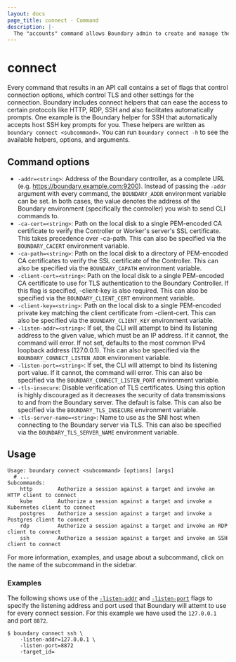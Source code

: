 ```yaml
---
layout: docs
page_title: connect - Command
description: |-
  The "accounts" command allows Boundary admin to create and manage the account resources.
---
```

# connect

Every command that results in an API call contains a set of flags that control connection options, which
control TLS and other settings for the connection. Boundary includes connect helpers that can ease the access
to certain protocols like HTTP, RDP, SSH and also facilitates automatically prompts. One example is
the Boundary helper for SSH that automatically accepts host SSH key prompts for you.
These helpers are written as `boundary connect <subcommand>`.
You can run `boundary connect -h` to see the available helpers, options, and arguments.

## Command options

-  `-addr=<string>`: Address of the Boundary controller, as a complete URL (e.g.
      https://boundary.example.com:9200). Instead of passing the `-addr` argument with every command,
      the `BOUNDARY_ADDR` environment variable can be set. In both cases, the value denotes the address
      of the Boundary environment (specifically the controller) you wish to send CLI commands to.
-  `-ca-cert=<string>`: Path on the local disk to a single PEM-encoded CA certificate to
      verify the Controller or Worker's server's SSL certificate. This
      takes precedence over -ca-path. This can also be specified via the
      `BOUNDARY_CACERT` environment variable.
-  `-ca-path=<string>`: Path on the local disk to a directory of PEM-encoded CA certificates to
      verify the SSL certificate of the Controller. This can also be specified
      via the `BOUNDARY_CAPATH` environment variable.
-  `-client-cert=<string>`: Path on the local disk to a single PEM-encoded CA certificate to use
      for TLS authentication to the Boundary Controller. If this flag is
      specified, -client-key is also required. This can also be specified via
      the `BOUNDARY_CLIENT_CERT` environment variable.
-  `-client-key=<string>`: Path on the local disk to a single PEM-encoded private key matching the
      client certificate from -client-cert. This can also be specified via the
      `BOUNDARY_CLIENT_KEY` environment variable.
-  `-listen-addr=<string>`: If set, the CLI will attempt to bind its listening address to the given
      value, which must be an IP address. If it cannot, the command will error. If not set, defaults
      to the most common IPv4 loopback address (127.0.0.1). This can also be specified via the
      `BOUNDARY_CONNECT_LISTEN_ADDR` environment variable.
-  `-listen-port=<string>`: If set, the CLI will attempt to bind its listening port
      value. If it cannot, the command will error. This can also be specified via the
     `BOUNDARY_CONNECT_LISTEN_PORT` environment variable.
- `-tls-insecure`: Disable verification of TLS certificates. Using this option is highly
      discouraged as it decreases the security of data transmissions to
      and from the Boundary server. The default is false. This can also be
      specified via the `BOUNDARY_TLS_INSECURE` environment variable.
-  `-tls-server-name=<string>`: Name to use as the SNI host when connecting to the Boundary server
      via TLS. This can also be specified via the `BOUNDARY_TLS_SERVER_NAME`
      environment variable.

## Usage

```text
Usage: boundary connect <subcommand> [options] [args]
  # ...
Subcommands:
    http        Authorize a session against a target and invoke an HTTP client to connect
    kube        Authorize a session against a target and invoke a Kubernetes client to connect
    postgres    Authorize a session against a target and invoke a Postgres client to connect
    rdp         Authorize a session against a target and invoke an RDP client to connect
    ssh         Authorize a session against a target and invoke an SSH client to connect
```
For more information, examples, and usage about a subcommand, click on the name of the subcommand in the sidebar.

### Examples

The following shows use of the [`-listen-addr`](/boundary/docs/api-clients/commands/connect#-listen-port) and [`-listen-port`](/boundary/docs/api-clients/commands/connect#-listen-addr) flags to specify the listening address and port used that Boundary will attemt to use for every connect session. For this example we have used the `127.0.0.1` and port `8872`.
```shell-session
$ boundary connect ssh \
    -listen-addr=127.0.0.1 \
    -listen-port=8872
    -target_id=
```
